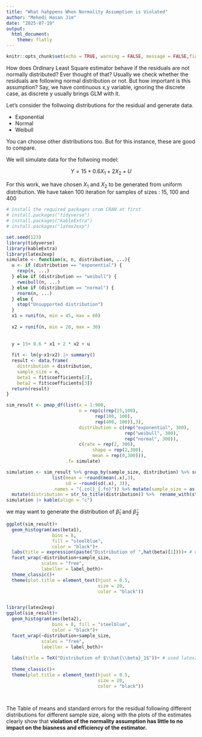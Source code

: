 ```yaml
---
title: "What hahppens When Normality Assumption is Violated"
author: "Mehedi Hasan Jim"
date: "2025-07-19"
output: 
  html_document:
    theme: flatly
---
```


```r
knitr::opts_chunk$set(echo = TRUE, warning = FALSE, message = FALSE,fig.align = "center")
```

How does Ordinary Least Square estimator behave if the residuals are not normally distributed? Ever thought of that? Usually we check whether the residuals are following normal distribution or not. But how important is this assumption? Say, we have continuous x,y variable, ignoring the discrete case, as discrete y usually brings GLM with it.

Let's consider the follwoing distributions for the residual and generate data.

* Exponential
* Normal
* Weibull

You can choose other distributions too. But for this instance, these are good to compare.

We will simulate data for the follwoing model:

$$ Y = 15 + 0.6  X_1 + 2  X_2 + U $$

For this work, we have chosen $X_1$ and $X_2$ to be generated from uniform distribution.
We have taken 100 iteration for samples of sizes : 15, 100 and 400
```r
# install the required packages crom CRAN at first
# install.packages("tidyverse")
# install.packages("kableExtra")
# install.packages("latex2exp")

set.seed(123)
library(tidyverse)
library(kableExtra)
library(latex2exp)
simulate <- function(x, n, distribution, ...){
  u <- if (distribution == "exponential") {
    rexp(n, ...)
  } else if (distribution == "weibull") {
    rweibull(n, ...)
  } else if (distribution == "normal") {
    rnorm(n, ...)
  } else {
    stop("Unsupported distribution")
  }
  x1 = runif(n, min = 45, max = 60)
  
  x2 = runif(n, min = 20, max = 30)
  
  
  y = 15+ 0.6 * x1 + 2 * x2 + u
  
  fit <- lm(y~x1+x2) |> summary()
  result <- data.frame(
    distribution = distribution,
    sample_size = n,
    beta1 = fit$coefficients[2],
    beta2 = fit$coefficients[3])
  return(result)
}

sim_result <- pmap_df(list(x = 1:900,
                           n = rep(c(rep(15,100),
                                 rep(100, 100), 
                                 rep(400, 100)),3),
                           distribution = c(rep("exponential", 300),
                                            rep("weibull", 300),
                                            rep("normal", 300)),
                           c(rate = rep(2, 300),
                                shape = rep(2,300),
                                mean = rep(0,300))), 
                      .f= simulate)

simulation <- sim_result %>% group_by(sample_size, distribution) %>% summarise(across(beta1:beta2, 
                 list(mean = ~round(mean(.x),3),
                      sd = ~round(sd(.x), 3)), 
                 .names = "{.col}_{.fn}")) %>% mutate(sample_size = as.numeric(sample_size)) %>% arrange(sample_size) %>% 
  mutate(distribution = str_to_title(distribution)) %>%  rename_with(str_to_title)
simulation |> kable(align = "c")
```

we may want to generate the distribution of $\hat \beta_1$ and $\hat \beta_2$

```r
ggplot(sim_result)+
  geom_histogram(aes(beta1),
                 bins = 8, 
                 fill = "steelblue", 
                 color = "black")+
  labs(title = expression(paste("Distribution of ",hat(beta)[1])))+ # used exp
  facet_wrap(~distribution+sample_size, 
             scales = "free",
             labeller = label_both)+
  theme_classic()+
  theme(plot.title = element_text(hjust = 0.5,
                                  size = 20, 
                                  color = "black"))



```





```r
library(latex2exp)
ggplot(sim_result)+
  geom_histogram(aes(beta2),
                 bins = 8, fill = "steelblue",
                 color = "black")+
  facet_wrap(~distribution+sample_size, 
             scales = "free",
             labeller = label_both)+
  
  labs(title = TeX("Distribution of $\\hat{\\beta}_1$"))+ # used latex2exp
  
  theme_classic()+
  theme(plot.title = element_text(hjust = 0.5, 
                                  size = 20, 
                                  color = "black"))




```



The Table of means and standard errors for the residual following different distributions for different sample size, along with the plots of the estimates clearly show that **violation of the normality assumption has little to no impact on the biasness and efficiency of the estimator.**
